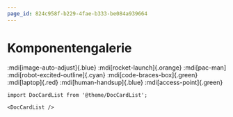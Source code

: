 ```yaml
---
page_id: 824c958f-b229-4fae-b333-be084a939664
---
```


# Komponentengalerie

:mdi[image-auto-adjust]{.blue} :mdi[rocket-launch]{.orange} :mdi[pac-man] :mdi[robot-excited-outline]{.cyan} :mdi[code-braces-box]{.green} :mdi[laptop]{.red} :mdi[human-handsup]{.blue} :mdi[access-point]{.green}&#x20;

```mdx-code-block
import DocCardList from '@theme/DocCardList';

<DocCardList />
```